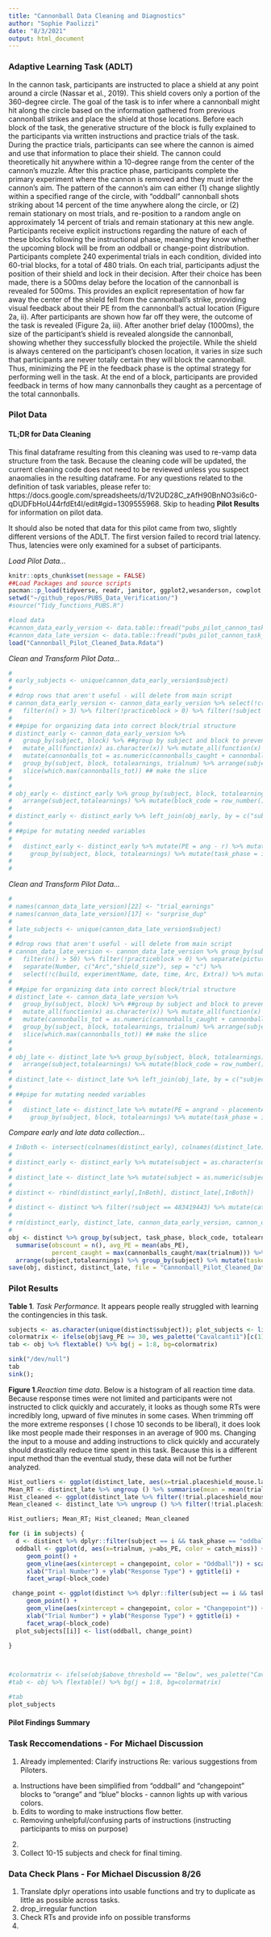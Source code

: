 ```yaml
---
title: "Cannonball Data Cleaning and Diagnostics"
author: "Sophie Paolizzi"
date: "8/3/2021"
output: html_document
---
```

### Adaptive Learning Task (ADLT)

In the cannon task, participants are instructed to place a shield at any point around a circle (Nassar et al., 2019). This shield covers only a portion of the 360-degree circle. The goal of the task is to infer where a cannonball might hit along the circle based on the information gathered from previous cannonball strikes and place the shield at those locations. Before each block of the task, the generative structure of the block is fully explained to the participants via written instructions and practice trials of the task. During the practice trials, participants can see where the cannon is aimed and use that information to place their shield. The cannon could theoretically hit anywhere within a 10-degree range from the center of the cannon’s muzzle. After this practice phase, participants complete the primary experiment where the cannon is removed and they must infer the cannon’s aim. The pattern of the cannon’s aim can either (1) change slightly within a specified range of the circle, with “oddball” cannonball shots striking about 14 percent of the time anywhere along the circle, or (2) remain stationary on most trials, and re-position to a random angle on approximately 14 percent of trials and remain stationary at this new angle. Participants receive explicit instructions regarding the nature of each of these blocks following the instructional phase, meaning they know whether the upcoming block will be from an oddball or change-point distribution. Participants complete 240 experimental trials in each condition, divided into 60-trial blocks, for a total of 480 trials.
	On each trial, participants adjust the position of their shield and lock in their decision. After their choice has been made, there is a 500ms delay before the location of the cannonball is revealed for 500ms. This provides an explicit representation of how far away the center of the shield fell from the cannonball’s strike, providing visual feedback about their PE from the cannonball’s actual location (Figure 2a, ii). After participants are shown how far off they were, the outcome of the task is revealed (Figure 2a, iii). After another brief delay (1000ms), the size of the participant’s shield is revealed alongside the cannonball, showing whether they successfully blocked the projectile. While the shield is always centered on the participant’s chosen location, it varies in size such that participants are never totally certain they will block the cannonball. Thus, minimizing the PE in the feedback phase is the optimal strategy for performing well in the task. At the end of a block, participants are provided feedback in terms of how many cannonballs they caught as a percentage of the total cannonballs.

### Pilot Data
#### TL;DR for Data Cleaning
This final dataframe resulting from this cleaning was used to re-vamp data structure from the task. Because the cleaning code will be updated, the current cleaning code does not need to be reviewed unless you suspect anaomalies in the resulting dataframe. For any questions related to the definition of task variables, please refer to: https://docs.google.com/spreadsheets/d/1V2UD28C_zAfH90BnNO3si6c0-qDUDFbHoU44rfdEt4I/edit#gid=1309555968. Skip to heading **Pilot Results** for information on pilot data. 

It should also be noted that data for this pilot came from two, slightly different versions of the ADLT. The first version failed to record trial latency. Thus, latencies were only examined for a subset of participants. 

 *Load Pilot Data...*
```r
knitr::opts_chunk$set(message = FALSE)
##Load Packages and source scripts
pacman::p_load(tidyverse, readr, janitor, ggplot2,wesanderson, cowplot, flextable)
setwd("~/github_repos/PUBS_Data_Verification/")
#source("Tidy_functions_PUBS.R")

#load data
#cannon_data_early_version <- data.table::fread("pubs_pilot_cannon_task_forpilot_6.30.21_raw_21_08_04.csv", fill = TRUE)
#cannon_data_late_version <- data.table::fread("pubs_pilot_cannon_task_forpilot_Updated.csv", fill = TRUE)
load("Cannonball_Pilot_Cleaned_Data.Rdata")

```

*Clean and Transform Pilot Data...*
```r
# 
# early_subjects <- unique(cannon_data_early_version$subject)
# 
# #drop rows that aren't useful - will delete from main script
# cannon_data_early_version <- cannon_data_early_version %>% select(!c(build, experimentName, date, time)) %>% group_by(subject) %>% group_by(subject) %>%
#   filter(n() > 3) %>% filter(!practiceblock > 0) %>% filter(!subject == "Sophie") %>% mutate(subject = ifelse(subject =="olivia", "300", subject)) ##useful for deleting number of observations less than X
# 
# ##pipe for organizing data into correct block/trial structure
# distinct_early <- cannon_data_early_version %>% 
#   group_by(subject, block) %>% ##group by subject and block to prevent weirdness
#   mutate_all(function(x) as.character(x)) %>% mutate_all(function(x) as.numeric(x)) %>% ##change needed things to numeric
#   mutate(cannonballs_tot = as.numeric(cannonballs_caught + cannonballs_missed)) %>% ##make cannonball_total row to slice based off of
#   group_by(subject, block, totalearnings, trialnum) %>% arrange(subject, block, totalearnings, trialnum) %>% ##group and arrange 
#   slice(which.max(cannonballs_tot)) ## make the slice
# 
# 
# obj_early <- distinct_early %>% group_by(subject, block, totalearnings) %>% summarise(obscount = n(), ) %>% 
#   arrange(subject,totalearnings) %>% mutate(block_code = row_number()) %>% group_by(subject) %>% mutate(taskearnings = max(totalearnings)) ##summarize counts and get block numbers
# 
# distinct_early <- distinct_early %>% left_join(obj_early, by = c("subject", "block", "totalearnings")) %>% filter(obscount > 2) #filter out totalearnings row
#   
# ##pipe for mutating needed variables
#   
#   distinct_early <- distinct_early %>% mutate(PE = ang - r) %>% mutate(abs_PE = ifelse(abs(PE)<= 180, abs(PE), abs(abs(PE)-180))) %>% mutate(changepoint = ifelse(StaySwitch == 1 , trialnum, NA)) %>%
#     group_by(subject, block, totalearnings) %>% mutate(task_phase = ifelse(block == 1, "oddball", "changepoint")) #create predidction error
#   
#   
```



*Clean and Transform Pilot Data...*
```r
# 
# names(cannon_data_late_version)[22] <- "trial_earnings"
# names(cannon_data_late_version)[17] <- "surprise_dup"
# 
# late_subjects <- unique(cannon_data_late_version$subject)
# 
# #drop rows that aren't useful - will delete from main script
# cannon_data_late_version <- cannon_data_late_version %>% group_by(subject) %>% group_by(subject) %>%
#   filter(n() > 50) %>% filter(!practiceblock > 0) %>% separate(picture.shield.currentitem, c("Number","Extra"), sep = "-r") %>%
#   separate(Number, c("Arc","shield_size"), sep = "c") %>% 
#   select(!c(build, experimentName, date, time, Arc, Extra)) %>% mutate(subject = ifelse(subject =="olivia", "300", subject))  ##useful for deleting number of observations less than X
# 
# ##pipe for organizing data into correct block/trial structure
# distinct_late <- cannon_data_late_version %>% 
#   group_by(subject, block) %>% ##group by subject and block to prevent weirdness
#   mutate_all(function(x) as.character(x)) %>% mutate_all(function(x) as.numeric(x)) %>% ##change needed things to numeric
#   mutate(cannonballs_tot = as.numeric(cannonballs_caught + cannonballs_missed)) %>% ##make cannonball_total row to slice based off of
#   group_by(subject, block, totalearnings, trialnum) %>% arrange(subject, block, totalearnings, trialnum) %>% ##group and arrange 
#   slice(which.max(cannonballs_tot)) ## make the slice
# 
# 
# obj_late <- distinct_late %>% group_by(subject, block, totalearnings) %>% summarise(obscount = n(), ) %>% 
#   arrange(subject,totalearnings) %>% mutate(block_code = row_number()) %>% group_by(subject) %>% mutate(taskearnings = max(totalearnings)) ##summarize counts and get block numbers
# 
# distinct_late <- distinct_late %>% left_join(obj_late, by = c("subject", "block", "totalearnings")) %>% filter(obscount > 2) #filter out totalearnings row
#   
# ##pipe for mutating needed variables
#   
#   distinct_late <- distinct_late %>% mutate(PE = angrand - placementAngle) %>% mutate(abs_PE = ifelse(abs(PE) <= 180, abs(PE), abs(abs(PE)-180))) %>% mutate(r = angrand) %>% mutate(changepoint = ifelse(StaySwitch == 1 , trialnum, NA)) %>%
#     group_by(subject, block, totalearnings) %>% mutate(task_phase = ifelse(block == 1, "oddball", "changepoint"))#create predidction error
```
  
*Compare early and late data collection...*
```r
# InBoth <- intersect(colnames(distinct_early), colnames(distinct_late))
# 
# distinct_early <- distinct_early %>% mutate(subject = as.character(subject)) %>% mutate(subject = as.numeric(subject), block = as.numeric(as.character(block))) 
# 
# distinct_late <- distinct_late %>% mutate(subject = as.numeric(subject), block = as.numeric(block))
# 
# distinct <- rbind(distinct_early[,InBoth], distinct_late[,InBoth])
# 
# distinct <- distinct %>% filter(!subject == 483419443) %>% mutate(catch_miss_factor = as.factor(ifelse(outcomeindex == 6, "miss", "hit"))) %>% mutate()
# 
# rm(distinct_early, distinct_late, cannon_data_early_version, cannon_data_late_version,InBoth, early_subjects, late_subjects)
# 
obj <- distinct %>% group_by(subject, task_phase, block_code, totalearnings) %>% 
  summarise(obscount = n(), avg_PE = mean(abs_PE),
            percent_caught = max(cannonballs_caught/max(trialnum))) %>% 
  arrange(subject,totalearnings) %>% group_by(subject) %>% mutate(taskearnings = max(totalearnings)) %>% mutate(Avg_overall_PE = mean(avg_PE)) ##summarize counts and get block numbers
save(obj, distinct, distinct_late, file = "Cannonball_Pilot_Cleaned_Data.Rdata")
```
  

### Pilot Results
**Table 1**. *Task Performance.* It appears people really struggled with learning the contingencies in this task. 
```r
subjects <- as.character(unique(distinct$subject)); plot_subjects <- list()
colormatrix <- ifelse(obj$avg_PE >= 30, wes_palette("Cavalcanti1")[c(1)], "white") ##potentially save these as bad_blocks vector
tab <- obj %>% flextable() %>% bg(j = 1:8, bg=colormatrix)

sink("/dev/null")
tab
sink(); 
```


**Figure 1**.*Reaction time data*. Below is a histogram of all reaction time data. Because response times were not limited and participants were not instructed to click quickly and accurately, it looks as though some RTs were incredibly long, upward of five minutes in some cases. When trimming off the more extreme responses ( I chose 10 seconds to be liberal), it does look like most people made their responses in an average of 900 ms. Changing the input to a mouse and adding instructions to click quickly and accurately should drastically reduce time spent in this task. Because this is a different input method than the eventual study, these data will not be further analyzed.

```r
Hist_outliers <- ggplot(distinct_late, aes(x=trial.placeshield_mouse.latency)) + geom_histogram()
Mean_RT <- distinct_late %>% ungroup () %>% summarise(mean = mean(trial.placeshield_mouse.latency))
Hist_cleaned <- ggplot(distinct_late %>% filter(!trial.placeshield_mouse.latency > 10000), aes(x=trial.placeshield_mouse.latency)) + geom_histogram() ##liberal to relflect difficulties clicking with mouse
Mean_cleaned <- distinct_late %>% ungroup () %>% filter(!trial.placeshield_mouse.latency > 5000) %>% summarise(mean = mean(trial.placeshield_mouse.latency))

Hist_outliers; Mean_RT; Hist_cleaned; Mean_cleaned
```



```r

for (i in subjects) {
  d <- distinct %>% dplyr::filter(subject == i && task_phase == "oddball")
  oddball <- ggplot(d, aes(x=trialnum, y=abs_PE, color = catch_miss)) + 
     geom_point() +
     geom_vline(aes(xintercept = changepoint, color = "Oddball")) + scale_color_manual(values = (wes_palette("Cavalcanti1")[c(2,5,4)])) +
     xlab("Trial Number") + ylab("Response Type") + ggtitle(i) +
     facet_wrap(~block_code)

 change_point <- ggplot(distinct %>% dplyr::filter(subject == i && task_phase == "changepoint"), aes(x=trialnum, y=abs_PE, color = catch_miss)) + 
     geom_point() +
     geom_vline(aes(xintercept = changepoint, color = "Changepoint")) + scale_color_manual(values = (wes_palette("Cavalcanti1")[c(4,2,5)]))  + 
     xlab("Trial Number") + ylab("Response Type") + ggtitle(i) +
     facet_wrap(~block_code)
  plot_subjects[[i]] <- list(oddball, change_point) 
 
}



#colormatrix <- ifelse(obj$above_threshold == "Below", wes_palette("Cavalcanti1")[c(4)], "white") ##potentially save these as bad_blocks vector
#tab <- obj %>% flextable() %>% bg(j = 1:8, bg=colormatrix)

#tab
plot_subjects
```
 
 
 
#### Pilot Findings Summary 

### Task Reccomendations - For Michael Discussion
1. Already implemented: Clarify instructions Re: various suggestions from Piloters. 
  a. Instructions have been simplified from "oddball" and "changepoint" blocks to "orange" and "blue" blocks - cannon lights up with various colors. 
  b. Edits to wording to make instructions flow better.
  c. Removing unhelpful/confusing parts of instructions (instructing participants to miss on purpose)
2. 
4. Collect 10-15 subjects and check for final timing.

### Data Check Plans - For Michael Discussion 8/26

1. Translate dplyr operations into usable functions and try to duplicate as little as possible across tasks.  
2. drop_irregular function
3. Check RTs and provide info on possible transforms
4. 
